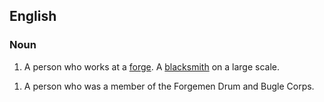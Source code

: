 ==English==

===Noun===
{{en-noun|forgemen}}

# A person who works at a [[forge]].  A [[blacksmith]] on a large scale.

# A person who was a member of the Forgemen Drum and Bugle Corps.